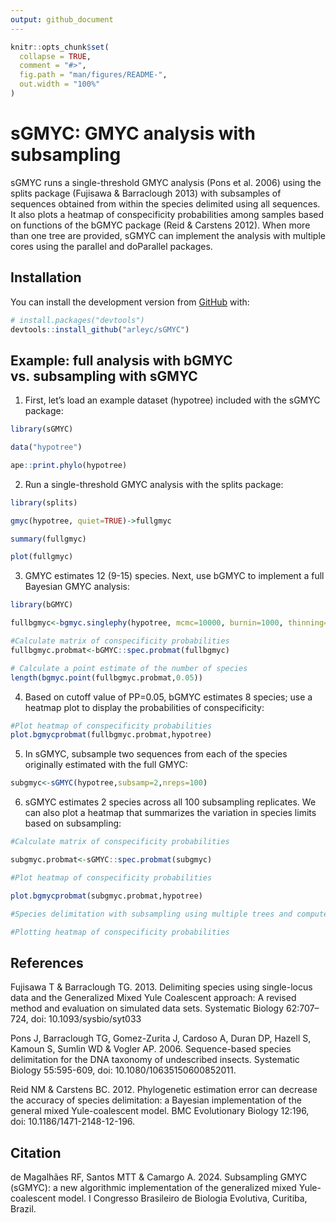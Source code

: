 ```yaml
---
output: github_document
---
```


<!-- README.md is generated from README.Rmd. Please edit that file -->

```r
knitr::opts_chunk$set(
  collapse = TRUE,
  comment = "#>",
  fig.path = "man/figures/README-",
  out.width = "100%"
)
```

# sGMYC: GMYC analysis with subsampling

<!-- badges: start -->
<!-- badges: end -->

sGMYC runs a single-threshold GMYC analysis (Pons et al. 2006) using the splits package (Fujisawa & Barraclough 2013) with 
subsamples of sequences obtained from within the species 
delimited using all sequences. It also plots a heatmap of 
conspecificity probabilities among samples based on functions 
of the bGMYC package (Reid & Carstens 2012). When more than one tree are provided, sGMYC can implement the analysis with multiple cores using the parallel and doParallel packages.

## Installation

You can install the development version from [GitHub](https://github.com/) with:

``` r
# install.packages("devtools")
devtools::install_github("arleyc/sGMYC")
```
## Example: full analysis with bGMYC vs. subsampling with sGMYC

1) First, let's load an example dataset (hypotree) included with the sGMYC package:

```r
library(sGMYC)

data("hypotree")

ape::print.phylo(hypotree)
```

2) Run a single-threshold GMYC analysis with the splits package:

```r
library(splits)

gmyc(hypotree, quiet=TRUE)->fullgmyc

summary(fullgmyc)

plot(fullgmyc)
```

3) GMYC estimates 12 (9-15) species. Next, use bGMYC to implement a full Bayesian GMYC analysis:

```r
library(bGMYC)

fullbgmyc<-bgmyc.singlephy(hypotree, mcmc=10000, burnin=1000, thinning=100)

#Calculate matrix of conspecificity probabilities
fullbgmyc.probmat<-bGMYC::spec.probmat(fullbgmyc)

# Calculate a point estimate of the number of species
length(bgmyc.point(fullbgmyc.probmat,0.05))
```

4) Based on cutoff value of PP=0.05, bGMYC estimates 8 species; use a heatmap plot to display the probabilities of conspecificity:

``` r
#Plot heatmap of conspecificity probabilities
plot.bgmycprobmat(fullbgmyc.probmat,hypotree)
```

5) In sGMYC, subsample two sequences from each of the species originally estimated with the full GMYC:

```r
subgmyc<-sGMYC(hypotree,subsamp=2,nreps=100)
```

6) sGMYC estimates 2 species across all 100 subsampling replicates. We can also plot a heatmap that summarizes the variation in species limits based on subsampling:

```r
#Calculate matrix of conspecificity probabilities

subgmyc.probmat<-sGMYC::spec.probmat(subgmyc)

#Plot heatmap of conspecificity probabilities

plot.bgmycprobmat(subgmyc.probmat,hypotree)
```

```r
#Species delimitation with subsampling using multiple trees and computer cores

#Plotting heatmap of conspecificity probabilities
```

## References

Fujisawa T & Barraclough TG. 2013. Delimiting species using single-locus data and the Generalized Mixed Yule Coalescent approach: A revised method and evaluation on simulated data sets. Systematic Biology 62:707–724, doi: 10.1093/sysbio/syt033

Pons J, Barraclough TG, Gomez-Zurita J, Cardoso A, Duran DP, Hazell S, Kamoun S, Sumlin WD & Vogler AP. 2006. Sequence-based species delimitation for the DNA taxonomy of undescribed insects. Systematic Biology 55:595-609, doi: 10.1080/10635150600852011.

Reid NM & Carstens BC. 2012. Phylogenetic estimation error can decrease the accuracy of species delimitation: a Bayesian implementation of the general mixed Yule-coalescent model. BMC Evolutionary Biology 12:196, doi: 10.1186/1471-2148-12-196.

## Citation

de Magalhães RF, Santos MTT & Camargo A. 2024. Subsampling GMYC (sGMYC): a new algorithmic implementation of the generalized mixed Yule-coalescent model. I Congresso Brasileiro de Biologia Evolutiva, Curitiba, Brazil.
